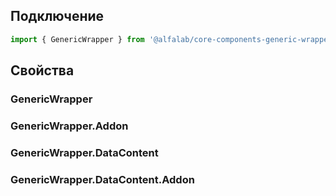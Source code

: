 
## Подключение

```jsx
import { GenericWrapper } from '@alfalab/core-components-generic-wrapper';
```

## Свойства

### GenericWrapper

<ArgsTable of={GenericWrapperTS} />

### GenericWrapper.Addon

<ArgsTable of={GenericWrapperTS.Addon} />

### GenericWrapper.DataContent

<ArgsTable of={GenericWrapperTS.DataContent} />

### GenericWrapper.DataContent.Addon

<ArgsTable of={GenericWrapperTS.DataContent.Addon} />
